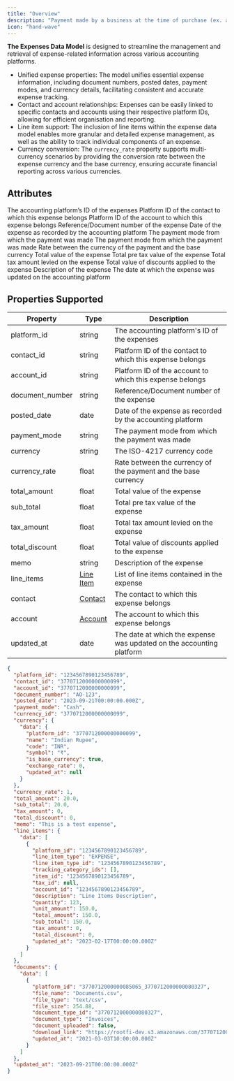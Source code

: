 ```yaml
---
title: "Overview"
description: "Payment made by a business at the time of purchase (ex. a credit card payment)"
icon: "hand-wave"
---
```


**The Expenses Data Model** is designed to streamline the management and retrieval of expense-related information across various accounting platforms.

- Unified expense properties: The model unifies essential expense information, including document numbers, posted dates, payment modes, and currency details, facilitating consistent and accurate expense tracking.
- Contact and account relationships: Expenses can be easily linked to specific contacts and accounts using their respective platform IDs, allowing for efficient organisation and reporting.
- Line item support: The inclusion of line items within the expense data model enables more granular and detailed expense management, as well as the ability to track individual components of an expense.
- Currency conversion: The `currency_rate` property supports multi-currency scenarios by providing the conversion rate between the expense currency and the base currency, ensuring accurate financial reporting across various currencies.

## Attributes

<ResponseField name="platform_id" type="string" required>
  The accounting platform’s ID of the expenses
</ResponseField>

<ResponseField name="contact_id" type="string" required>
  Platform ID of the contact to which this expense belongs
</ResponseField>

<ResponseField name="account_id" type="string" required>
  Platform ID of the account to which this expense belongs
</ResponseField>

<ResponseField name="document_number" type="string" required>
  Reference/Document number of the expense
</ResponseField>

<ResponseField name="posted_date" type="date" required>
  Date of the expense as recorded by the accounting platform
</ResponseField>

<ResponseField name="payment_mode" type="string" required>
  The payment mode from which the payment was made
</ResponseField>

<ResponseField name="currency_id" type="string" required>
  The payment mode from which the payment was made
</ResponseField>

<ResponseField name="currency" type="object" required>
  <Expandable title="properties">
    <ResponseField name="data" type="Object" required>
      <Expandable title="properties">
        <Snippet file="currency_snippet.mdx" />
      </Expandable>
    </ResponseField>
  </Expandable>
</ResponseField>

<ResponseField name="currency_rate" type="float" required>
  Rate between the currency of the payment and the base currency
</ResponseField>

<ResponseField name="total_amount" type="float" required>
  Total value of the expense
</ResponseField>

<ResponseField name="sub_total" type="float" required>
  Total pre tax value of the expense
</ResponseField>

<ResponseField name="tax_amount" type="float" required>
  Total tax amount levied on the expense
</ResponseField>

<ResponseField name="total_discount" type="float" required>
  Total value of discounts applied to the expense
</ResponseField>

<ResponseField name="memo" type="string" required>
  Description of the expense
</ResponseField>

<ResponseField name="line_items" type="Line Item" required>
  <Expandable title="properties">
    <ResponseField name="data" type="Object" required>
      <Expandable title="properties">
        <Snippet file="line_items_snippeet.mdx" />
      </Expandable>
    </ResponseField>
  </Expandable>
</ResponseField>

<ResponseField name="contact" type="Contact" required>
  <Expandable title="properties">
    <ResponseField name="data" type="Object" required>
      <Expandable title="properties">
        <Snippet file="contact_snippet.mdx" />
      </Expandable>
    </ResponseField>
  </Expandable>
</ResponseField>

<ResponseField name="account" type="Account" required>
  <Expandable title="properties">
    <ResponseField name="data" type="Object" required>
      <Expandable title="properties">
        <Snippet file="accounts_snippets.mdx" />
      </Expandable>
    </ResponseField>
  </Expandable>
</ResponseField>

<ResponseField name="updated_at" type="date" required>
  The date at which the expense was updated on the accounting platform
</ResponseField>

## Properties Supported

| Property        | Type                          | Description                                                          |
| --------------- | ----------------------------- | -------------------------------------------------------------------- |
| platform_id     | string                        | The accounting platform's ID of the expenses                         |
| contact_id      | string                        | Platform ID of the contact to which this expense belongs             |
| account_id      | string                        | Platform ID of the account to which this expense belongs             |
| document_number | string                        | Reference/Document number of the expense                             |
| posted_date     | date                          | Date of the expense as recorded by the accounting platform           |
| payment_mode    | string                        | The payment mode from which the payment was made                     |
| currency        | string                        | The ISO-4217 currency code                                           |
| currency_rate   | float                         | Rate between the currency of the payment and the base currency       |
| total_amount    | float                         | Total value of the expense                                           |
| sub_total       | float                         | Total pre tax value of the expense                                   |
| tax_amount      | float                         | Total tax amount levied on the expense                               |
| total_discount  | float                         | Total value of discounts applied to the expense                      |
| memo            | string                        | Description of the expense                                           |
| line_items      | [Line Item](/docs/line-items) | List of line items contained in the expense                          |
| contact         | [Contact](/docs/contacts)     | The contact to which this expense belongs                            |
| account         | [Account](/docs/accounts)     | The account to which this expense belongs                            |
| updated_at      | date                          | The date at which the expense was updated on the accounting platform |

<ResponseExample name="The Bank Transaction Object" >

```json The Bank Transaction Object
{
  "platform_id": "1234567890123456789",
  "contact_id": "3770712000000000099",
  "account_id": "3770712000000000099",
  "document_number": "AO-123",
  "posted_date": "2023-09-21T00:00:00.000Z",
  "payment_mode": "Cash",
  "currency_id": "3770712000000000099",
  "currency": {
    "data": {
      "platform_id": "3770712000000000099",
      "name": "Indian Rupee",
      "code": "INR",
      "symbol": "₹",
      "is_base_currency": true,
      "exchange_rate": 0,
      "updated_at": null
    }
  },
  "currency_rate": 1,
  "total_amount": 20.0,
  "sub_total": 20.0,
  "tax_amount": 0,
  "total_discount": 0,
  "memo": "This is a test expense",
  "line_items": {
    "data": [
      {
        "platform_id": "1234567890123456789",
        "line_item_type": "EXPENSE",
        "line_item_type_id": "1234567890123456789",
        "tracking_category_ids": [],
        "item_id": "1234567890123456789",
        "tax_id": null,
        "account_id": "1234567890123456789",
        "description": "Line Items Description",
        "quantity": 123,
        "unit_amount": 150.0,
        "total_amount": 150.0,
        "sub_total": 150.0,
        "tax_amount": 0,
        "total_discount": 0,
        "updated_at": "2023-02-17T00:00:00.000Z"
      }
    ]
  },
  "documents": {
    "data": [
      {
        "platform_id": "3770712000000085065_3770712000000080327",
        "file_name": "Documents.csv",
        "file_type": "text/csv",
        "file_size": 254.88,
        "document_type_id": "3770712000000080327",
        "document_type": "Invoices",
        "document_uploaded": false,
        "download_link": "https://rootfi-dev.s3.amazonaws.com/3770712000000085065_3770712000000080327",
        "updated_at": "2021-03-03T10:00:00.000Z"
      }
    ]
  },
  "updated_at": "2023-09-21T00:00:00.000Z"
}
```

</ResponseExample>
